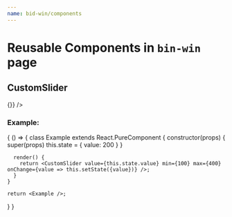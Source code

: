 ```yaml
---
name: bid-win/components
---
```



# Reusable Components in `bin-win` page


## CustomSlider

<Playground>
  <CustomSlider value={200} min={100} max={400} onChange={() => {}} />
</Playground>

### Example:

<Playground>
 { ()  => {
    class Example extends React.PureComponent {
      constructor(props) {
        super(props)
        this.state = {
          value: 200
        }
      }

      render() {
        return <CustomSlider value={this.state.value} min={100} max={400} onChange={value => this.setState({value})} />;
      }
    }

    return <Example />;
 } }
</Playground>